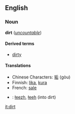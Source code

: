==English==
===Noun===
'''dirt''' (''[[uncountable]]'')

====Derived terms====
*[[dirty]]

====Translations====
*Chinese Characters: [[垢]] (gòu)
*Finnish: [[lika]], [[kura]]
*French: [[sale]]
*{{nv}}: [[łeezh]], [[łeeh]] (into dirt)

[[it:dirt]]
